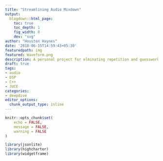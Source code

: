 ```yaml
---
title: "Streamlining Audio Mixdown"
output:
  blogdown::html_page:
    toc: true
    toc_depth: 1
    fig_width: 8
    dev: "svg"
author: "Houston Haynes"
date: '2018-06-15T14:59:43+05:30'
featuredpath: img
featured: Waveform.png
description: A personal project for elminating repetition and guesswork in the autio pre-mastering process
draft: true
tags:
- audio
- DSP
- C++
- JUCE
categories: 
- deepdive
editor_options: 
  chunk_output_type: inline
---
```

```r
knitr::opts_chunk$set(
	echo = FALSE,
	message = FALSE,
	warning = FALSE
)

library(jsonlite)
library(highcharter)
library(widgetframe)
```

